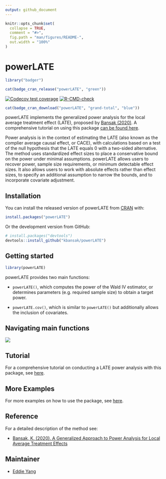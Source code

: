 ```yaml
---
output: github_document
---
```


<!-- README.md is generated from README.Rmd. Please edit that file -->

```r
knitr::opts_chunk$set(
  collapse = TRUE,
  comment = "#>",
  fig.path = "man/figures/README-",
  out.width = "100%"
)
```

# powerLATE

```r
library("badger")
```

<!-- badges: start -->
```r
cat(badge_cran_release("powerLATE", "green"))
```
[![Codecov test coverage](https://codecov.io/gh/kbansak/powerLATE/branch/master/graph/badge.svg)](https://app.codecov.io/gh/kbansak/powerLATE?branch=master)
[![R-CMD-check](https://github.com/kbansak/powerLATE/actions/workflows/R-CMD-check.yaml/badge.svg)](https://github.com/kbansak/powerLATE/actions/workflows/R-CMD-check.yaml)
```r
cat(badge_cran_download("powerLATE", "grand-total", "blue"))
```
<!-- badges: end -->

powerLATE implements the generalized power analysis for the local average treatment effect (LATE), proposed by [Bansak (2020)](https://projecteuclid.org/download/pdfview_1/euclid.ss/1591171230). A comprehensive tutorial on using this package [can be found here](https://github.com/kbansak/powerLATE_tutorial).

Power analysis is in the context of estimating the LATE (also known as the complier average causal effect, or CACE), with calculations based on a test of the null hypothesis that the LATE equals 0 with a two-sided alternative. The method uses standardized effect sizes to place a conservative bound on the power under minimal assumptions. powerLATE allows users to recover power, sample size requirements, or minimum detectable effect sizes. It also allows users to work with absolute effects rather than effect sizes, to specify an additional assumption to narrow the bounds, and to incorporate covariate adjustment.

## Installation

You can install the released version of powerLATE from [CRAN](https://CRAN.R-project.org) with:

``` r
install.packages("powerLATE")
```
Or the development version from GitHub:

``` r
# install.packages("devtools")
devtools::install_github("kbansak/powerLATE")
```

## Getting started

```r
library(powerLATE)
```

powerLATE provides two main functions:

* `powerLATE()`, which computes the power of the Wald IV estimator, or determines parameters (e.g. required sample size) to obtain a target power.

* `powerLATE.cov()`, which is similar to `powerLATE()` but additionally allows the inclusion of covariates. 

## Navigating main functions

![](https://github.com/EddieYang211/powerLATE_aux/blob/master/powerLATE_tree.png?raw=true)

## Tutorial

For a comprehensive tutorial on conducting a LATE power analysis with this package, see [here](https://github.com/kbansak/powerLATE_tutorial).

## More Examples

For more examples on how to use the package, see [here](https://htmlpreview.github.io/?https://github.com/EddieYang211/powerLATE_aux/blob/master/powerLATE_Examples.html).

## Reference

For a detailed description of the method see:

- [Bansak, K. (2020). A Generalized Approach to Power Analysis for Local Average Treatment Effects](https://projecteuclid.org/download/pdfview_1/euclid.ss/1591171230)

## Maintainer 

- [Eddie Yang](https://github.com/EddieYang211)
